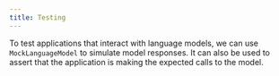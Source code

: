 ```yaml
---
title: Testing
---
```



To test applications that interact with language models, we can use `MockLanguageModel` to simulate model responses.
It can also be used to assert that the application is making the expected calls to the model.

<Tabs>
  <TabItem label="TypeScript">
    <Code code={jsTestingTest} lang="typescript" title="testing.test.ts" />
  </TabItem>
  <TabItem label="Rust">
    <Code code={rustTestingTest} lang="rust" title="testing_test.rs" />
  </TabItem>
  <TabItem label="Go">
    <Code code={goTestingTest} lang="go" title="testing_test.go" />
  </TabItem>
</Tabs>
